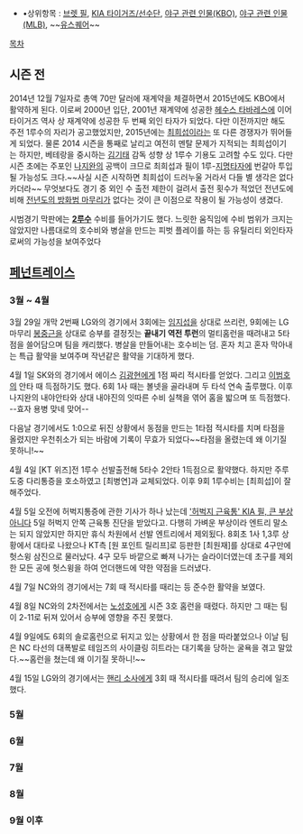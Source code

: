 * •상위항목 : [[브렛 필]], [[KIA 타이거즈/선수단]], [[야구 관련 인물(KBO)]], [[야구 관련 인물(MLB)]], ~~[[유스퀘어]]~~


[[목차]]
== 시즌 전 ==
2014년 12월 7일자로 총액 70만 달러에 재계약을 체결하면서 2015년에도 KBO에서 활약하게 된다. 이로써 2000년 입단, 2001년 재계약에 성공한 [[헤수스 타바레스]]에 이어 타이거즈 역사 상 재계약에 성공한 두 번째 외인 타자가 되었다. 다만 이전까지만 해도 주전 1루수의 자리가 공고했었지만, 2015년에는 [[최희섭]]이라는 또 다른 경쟁자가 뛰어들게 되었다. 물론 2014 시즌을 통째로 날리고 여전히 멘탈 문제가 지적되는 최희섭이기는 하지만, 베테랑을 중시하는 [[김기태(1969년생)|김기태]] 감독 성향 상 1루수 기용도 고려할 수도 있다. 다만 시즌 초에는 주포인 [[나지완]]의 공백이 크므로 최희섭과 필이 1루-[[지명타자]]에 번갈아 투입될 가능성도 크다.~~사실 시즌 시작하면 최희섭이 드러누울 거라서 다들 별 생각은 없다 카더라~~ 무엇보다도 경기 중 외인 수 출전 제한이 걸려서 출전 횟수가 적었던 전년도에 비해 [[하이로 어센시오|전년도의 방화범 마무리]]가 없다는 것이 큰 이점으로 작용이 될 가능성이 생겼다.

시범경기 막판에는 '''[[2루수]]''' 수비를 들어가기도 했다. 느릿한 움직임에 수비 범위가 크지는 않았지만 나름대로의 호수비와 병살을 만드는 피벗 플레이를 하는 등 유틸리티 외인타자로써의 가능성을 보여주었다
== [[페넌트레이스]] ==
=== 3월 ~ 4월 ===
3월 29일 개막 2번째 LG와의 경기에서 3회에는 [[임지섭]]을 상대로 쓰리런, 9회에는 LG 마무리 [[봉중근]]을 상대로 승부를 결정짓는 '''끝내기 역전 투런'''의 멀티홈런을 때려내고 5타점을 쓸어담으며 팀을 캐리했다. 병살을 만들어내는 호수비는 덤. 혼자 치고 혼자 막아내는 특급 활약을 보여주며 작년같은 활약을 기대하게 했다.

4월 1일 SK와의 경기에서 에이스 [[김광현]]에게 1점 짜리 적시타를 얻었다. 그리고 [[이범호]]의 안타 때 득점하기도 했다. 6회 1사 때는 볼넷을 골라내며 두 타석 연속 출루했다. 이후 나지완의 내야안타와 상대 내야진의 잇따른 수비 실책을 엮어 홈을 밟으며 또 득점했다. --효자 용병 맞네 맞어--

다음날 경기에서도 1:0으로 뒤진 상황에서 동점을 만드는 1타점 적시타를 치며 타점을 올렸지만 우천취소가 되는 바람에 기록이 무효가 되었다~~타점을 올렸는데 왜 이기질 못하니!~~

4월 4일 [KT 위즈]전 1루수 선발출전해 5타수 2안타 1득점으로 활약했다. 하지만 주루도중 다리통증을 호소하였고 [최병연]과 교체되었다. 이후 9회 1루수비는 [최희섭]이 잘 해주었다. 

4월 5일 오전에 허벅지통증에 관한 기사가 하나 났는데 [http://sports.news.naver.com/sports/index.nhn?category=baseball&ctg=news&mod=read&office_id=311&article_id=0000456423 '허벅지 근육통' KIA 필, 큰 부상 아니다 ] 5일 허벅지 안쪽 근육통 진단을 받았다고. 다행히 가벼운 부상이라 엔트리 말소는 되지 않았지만 하지만 휴식 차원에서 선발 엔트리에서 제외됬다. 8회초 1사 1,3루 상황에서 대타로 나왔으나 KT측 [원 포인트 릴리프]로 등판한 [최원재]를 상대로 4구만에 헛스윙 삼진으로 물러났다. 4구 모두 바깥으로 빠져 나가는 슬라이더였는데 초구를 제외한 모든 공에 헛스윙을 하여 언더핸드에 약한 약점을 드러냈다.

4월 7일 NC와의 경기에서는 7회 때 적시타를 때리는 등 준수한 활약을 보였다.

4월 8일 NC와의 2차전에서는 [[노성호]]에게 시즌 3호 홈런을 때렸다. 하지만 그 때는 팀이 2-11로 뒤져 있어서 승부에 영향을 주진 못했다.

4월 9일에도 6회의 솔로홈런으로 뒤지고 있는 상황에서 한 점을 따라붙었으나 이날 팀은 NC 타선의 대폭발로 테임즈의 사이클링 히트라는 대기록을 당하는 굴욕을 겪고 말았다.~~홈런을 쳤는데 왜 이기질 못하니!~~

4월 15일 LG와의 경기에서는 [[핸리 소사]]에게 3회 때 적시타를 때려서 팀의 승리에 일조했다.
=== 5월 ===

=== 6월 ===

=== 7월 ===

=== 8월 ===

=== 9월 이후 ===
